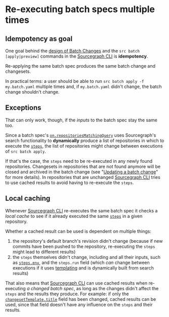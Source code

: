 # Re-executing batch specs multiple times

## Idempotency as goal

One goal behind the [design of Batch Changes](/batch_changes/explanations/batch_changes_design) and the `src batch [apply|preview]` commands in the [Sourcegraph CLI](/cli/) is **idempotency**.

Re-applying the same batch spec produces the same batch change and changesets.

In practical terms: a user should be able to run `src batch apply -f my.batch.yaml` multiple times and, if `my.batch.yaml` didn't change, the batch change shouldn't change.

## Exceptions

That can only work, though, if the _inputs_ to the batch spec stay the same too.

Since a batch spec's [`on.repositoriesMatchingQuery`](/batch_changes/references/batch_spec_yaml_reference#on-repositoriesmatchingquery) uses Sourcegraph's search functionality to **dynamically** produce a list of repositories in which to execute the [`steps`](/batch_changes/references/batch_spec_yaml_reference#steps), the list of repositories might change between executions of `src batch apply`.

If that's the case, the `steps` need to be re-executed in any newly found repositories. Changesets in repositories that are not found anymore will be closed and archived in the batch change (see "[Updating a batch change](/batch_changes/how-tos/updating_a_batch_change)" for more details). In repositories that are unchanged [Sourcegraph CLI](/cli/) tries to use cached results to avoid having to re-execute the `steps`.

## Local caching

Whenever [Sourcegraph CLI](/cli/) re-executes the same batch spec it checks a _local cache_ to see if it already executed the same [`steps`](/batch_changes/references/batch_spec_yaml_reference#steps) in a given repository.

Whether a cached result can be used is dependent on multiple things:

1. the repository's default branch's revision didn't change (because if new commits have been pushed to the repository, re-executing the `steps` might lead to different results)
1. the `steps` themselves didn't change, including and all their inputs, such as [`steps.env`](/batch_changes/references/batch_spec_yaml_reference#environment-array), and the `steps.run` field (which _can_ change between executions if it uses [templating](/batch_changes/references/batch_spec_templating) and is dynamically built from search results)

That also means that [Sourcegraph CLI](/cli/) can use cached results when re-executing _a changed batch spec_, as long as the changes didn't affect the `steps` and the results they produce. For example: if only the [`changesetTemplate.title`](/batch_changes/references/batch_spec_yaml_reference#changesettemplate-title) field has been changed, cached results can be used, since that field doesn't have any influence on the `steps` and their results.
